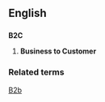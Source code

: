 ==English==
==={{abbreviation}}===
'''B2C''' 
# '''Business to Customer'''
===Related terms===
[[B2b]]